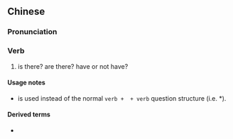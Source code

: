 ==Chinese==
{{zh-forms}}

===Pronunciation===
{{zh-pron
|c=jau5 mou5
|ca=zh-yue-有冇.ogg
|cat=v
}}

===Verb===
{{zh-verb}}

# {{lb|zh|Cantonese|vernacular}} is there? are there? have or not have?
#: {{zh-x|你 有冇 翻譯 呀？|Do you have an interpreter?|C-GZ|tr=nei5 '''jau5 mou5''' faan1 jik6 aa3?}}

====Usage notes====
* {{lang|zh|有冇}} is used instead of the normal <code>verb + {{zh-l|唔}} + verb</code> question structure (i.e. *{{lang|zh|有唔有}}).

====Derived terms====
* {{zh-l|有冇搞錯}}